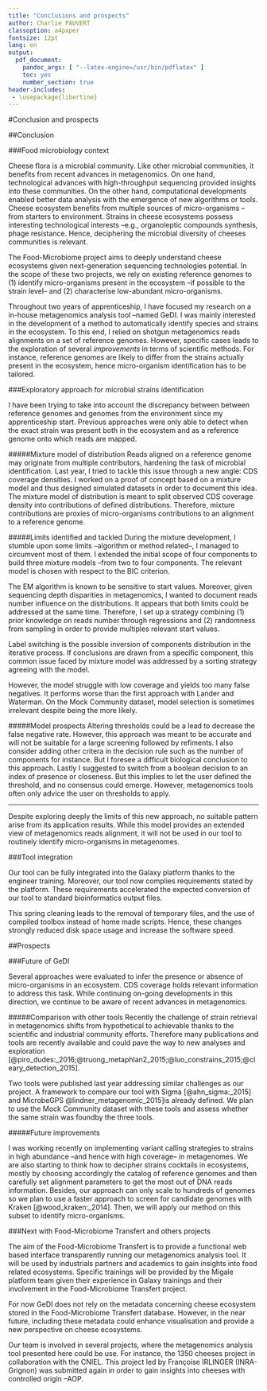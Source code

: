 ```yaml
---
title: "Conclusions and prospects"
author: Charlie PAUVERT
classoption: a4paper
fontsize: 12pt
lang: en
output:
  pdf_document:
    pandoc_args: [ "--latex-engine=/usr/bin/pdflatex" ] 
    toc: yes
    number_section: true
header-includes:
 - \usepackage{libertine}
--- 
```



#Conclusion and prospects

##Conclusion

###Food microbiology context

Cheese flora is a microbial community. Like other microbial communities, it benefits from recent advances in metagenomics. On one hand, technological advances with high-throughput sequencing provided insights into these communities. On the other hand, computational developments enabled better data analysis with the emergence of new algorithms or tools.
Cheese ecosystem benefits from multiple sources of micro-organisms --from starters to environment. Strains in cheese ecosystems possess interesting technological interests --e.g., organoleptic compounds synthesis, phage resistance. Hence, deciphering the microbial diversity of cheeses communities is relevant.

The Food-Microbiome project aims to deeply understand cheese ecosystems given next-generation sequencing technologies potential.
In the scope of these two projects, we rely on existing reference genomes to (1) identify micro-organisms present in the ecosystem --if possible to the strain level-- and (2) characterise low-abundant micro-organisms.

Throughout two years of apprenticeship, I have focused my research on a in-house metagenomics analysis tool --named GeDI.
I was mainly interested in the development of a method to automatically identify species and strains in the ecosystem.
To this end, I relied on shotgun metagenomics reads alignments on a set of reference genomes.
However, specific cases leads to the exploration of several _improvements_ in terms of scientific methods.
For instance, reference genomes are likely to differ from the strains actually present in the ecosystem, hence micro-organism identification has to be tailored.

###Exploratory approach for microbial strains identification

I have been trying to take into account the discrepancy between between reference genomes and genomes from the environment since my apprenticeship start.
Previous approaches were only able to detect when the exact strain was present both in the ecosystem and as a reference genome onto which reads are mapped.

#####Mixture model of distribution
Reads aligned on a reference genome may originate from multiple contributors, hardening the task of microbial identification.
Last year, I tried to tackle this issue through a new angle: CDS coverage densities.
I worked on a proof of concept based on a mixture model and thus designed simulated datasets in order to document this idea.
The mixture model of distribution is meant to split observed CDS coverage density into contributions of defined distributions.
Therefore, mixture contributions are proxies of micro-organisms contributions to an alignment to a reference genome.

#####Limits identified and tackled
During the mixture development, I stumble upon some limits --algorithm or method related--, I managed to circumvent most of them.
I extended the initial scope of four components to build three mixture models --from two to four components.
The relevant model is chosen with respect to the BIC criterion.

The EM algorithm is known to be sensitive to start values. 
Moreover, given sequencing depth disparities in metagenomics, I wanted to document reads number influence on the distributions.
It appears that both limits could be addressed at the same time. Therefore, I set up a strategy combining (1) prior knowledge on reads number through regressions and (2) randomness from sampling in order to provide multiples relevant start values.

Label switching is the possible inversion of components distribution in the iterative process.
If conclusions are drawn from a specific component, this common issue faced by mixture model was addressed by a sorting strategy agreeing with the model.

However, the model struggle with low coverage and yields too many false negatives. It performs worse than the first approach with Lander and Waterman.
On the Mock Community dataset, model selection is sometimes irrelevant despite being the more likely.

#####Model prospects 
Altering thresholds could be a lead to decrease the false negative rate.
However, this approach was meant to be accurate and will not be suitable for a large screening followed by refiments.
I also consider adding other critera in the decision rule such as the number of components for instance.
But I foresee a difficult biological conclusion to this approach.
Lastly I suggested to switch from a boolean decision to an index of presence or closeness.
But this implies to let the user defined the threshold, and no consensus could emerge. 
However, metagenomics tools often only advice the user on thresholds to apply.

---

Despite exploring deeply the limits of this new approach, no suitable pattern arise from its application results.
While this model provides an extended view of metagenomics reads alignment, it will not be used in our tool to routinely identify micro-organisms in metagenomes.

###Tool integration 

Our tool can be fully integrated into the Galaxy platform thanks to the engineer training.
Moreover, our tool now complies requirements stated by the platform.
These requirements accelerated the expected conversion of our tool to standard bioinformatics output files.

This spring cleaning leads to the removal of temporary files, and the use of compiled toolbox instead of home made scripts.
Hence, these changes strongly reduced disk space usage and increase the software speed.

##Prospects

###Future of GeDI

Several approaches were evaluated to infer the presence or absence of micro-organisms in an ecosystem. CDS coverage holds relevant information to address this task.
While continuing on-going developments in this direction, we continue to be aware of recent advances in metagenomics.


#####Comparison with other tools
Recently the challenge of strain retrieval in metagenomics shifts from hypothetical to achievable thanks to the scientific and industrial community efforts.
Therefore many publications and tools are recently available and could pave the way to new analyses and exploration [@piro_dudes:_2016;@truong_metaphlan2_2015;@luo_constrains_2015;@cleary_detection_2015]. 

Two tools were published last year addressing similar challenges as our project.
A framework to compare our tool with Sigma [@ahn_sigma:_2015] and MicrobeGPS @lindner_metagenomic_2015]is already defined. We plan to use the Mock Community dataset with these tools and assess whether the same strain was foundby the three tools.



#####Future improvements 

I was working recently on implementing variant calling strategies to strains in high abundance --and hence with high coverage-- in metagenomes.
We are also starting to think how to decipher strains cocktails in ecosystems, mostly by choosing accordingly the catalog of reference genomes and then carefully set alignment parameters to get the most out of DNA reads information.
Besides, our approach can only scale to hundreds of genomes so we plan to use a faster approach to screen for candidate genomes with Kraken [@wood_kraken:_2014].
Then, we will apply our method on this subset to identify micro-organisms.

###Next with Food-Microbiome Transfert and others projects

The aim of the Food-Microbiome Transfert is to provide a functional web based interface transparently running our metagenomics analysis tool.
It will be used by industrials partners and academics to gain insights into food related ecosystems.
Specific trainings will be provided by the Migale platform team given their experience in Galaxy trainings and their involvement in the Food-Microbiome Transfert project.

For now GeDI does not rely on the metadata concerning cheese ecosystem stored in the Food-Microbiome Transfert database. 
However, in the near future, including these metadata could enhance visualisation and provide a new perspective on cheese ecosystems.

Our team is involved in several projects, where the metagenomics analysis tool presented here could be use. 
For instance, the 1350 cheeses project in collaboration with the CNIEL. This project led by Françoise IRLINGER (INRA-Grignon) was submitted again in order to gain insights into cheeses with controlled origin --AOP.
